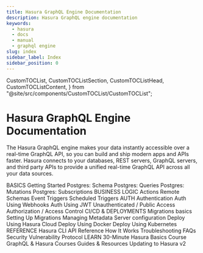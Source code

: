 ```yaml
---
title: Hasura GraphQL Engine Documentation
description: Hasura GraphQL engine documentation
keywords:
  - hasura
  - docs
  - manual
  - graphql engine
slug: index
sidebar_label: Index
sidebar_position: 0
---
```


  CustomTOCList,
  CustomTOCListSection,
  CustomTOCListHead,
  CustomTOCListContent,
} from "@site/src/components/CustomTOCList/CustomTOCList";

# Hasura GraphQL Engine Documentation

The Hasura GraphQL engine makes your data instantly accessible over a
real-time GraphQL API, so you can build and ship modern apps and APIs
faster. Hasura connects to your databases, REST servers, GraphQL
servers, and third party APIs to provide a unified real-time GraphQL API
across all your data sources.


<CustomTOCList>
  <CustomTOCListSection>
    <CustomTOCListHead>BASICS</CustomTOCListHead>
    <CustomTOCListContent>
      <Link to="/graphql/core/getting-started/index">Getting Started</Link>
      <Link to="/graphql/core/databases/postgres/schema/index">Postgres: Schema</Link>
      <Link to="/graphql/core/databases/postgres/queries/index">Postgres: Queries</Link>
      <Link to="/graphql/core/databases/postgres/mutations/index">Postgres: Mutations</Link>
      <Link to="/graphql/core/databases/postgres/subscriptions/index">Postgres: Subscriptions</Link>
    </CustomTOCListContent>
  </CustomTOCListSection>
  <CustomTOCListSection>
    <CustomTOCListHead>BUSINESS LOGIC</CustomTOCListHead>
    <CustomTOCListContent>
      <Link to="/graphql/core/actions/index">Actions</Link>
      <Link to="/graphql/core/remote-schemas/index">Remote Schemas</Link>
      <Link to="/graphql/core/event-triggers/index">Event Triggers</Link>
      <Link to="/graphql/core/scheduled-triggers/index">Scheduled Triggers</Link>
    </CustomTOCListContent>
  </CustomTOCListSection>
  <CustomTOCListSection>
    <CustomTOCListHead>AUTH</CustomTOCListHead>
    <CustomTOCListContent>
      <Link to="/graphql/core/auth/authentication/index">Authentication</Link>
      <Link to="/graphql/core/auth/authentication/webhook">Auth Using Webhooks</Link>
      <Link to="/graphql/core/auth/authentication/jwt">Auth Using JWT</Link>
      <Link to="/graphql/core/auth/authentication/unauthenticated-access">Unauthenticated / Public Access</Link>
      <Link to="/graphql/core/auth/authorization/index">Authorization / Access Control</Link>
    </CustomTOCListContent>
  </CustomTOCListSection>
  <CustomTOCListSection>
    <CustomTOCListHead>CI/CD & DEPLOYMENTS</CustomTOCListHead>
    <CustomTOCListContent>
      <Link to="/graphql/core/migrations/index">Migrations basics</Link>
      <Link to="/graphql/core/migrations/migrations-setup">Setting Up Migrations</Link>
      <Link to="/graphql/core/migrations/manage-metadata">Managing Metadata</Link>
      <Link to="/graphql/core/deployment/graphql-engine-flags/index">Server configuration</Link>
      <Link to="/graphql/cloud/index">Deploy Using Hasura Cloud</Link>
      <Link to="/graphql/core/deployment/deployment-guides/docker">Deploy Using Docker</Link>
      <Link to="/graphql/core/deployment/deployment-guides/kubernetes">Deploy Using Kubernetes</Link>
    </CustomTOCListContent>
  </CustomTOCListSection>
  <CustomTOCListSection>
    <CustomTOCListHead>REFERENCE</CustomTOCListHead>
    <CustomTOCListContent>
      <Link to="/graphql/core/hasura-cli/index">Hasura CLI</Link>
      <Link to="/graphql/core/api-reference/index">API Reference</Link>
      <Link to="/graphql/core/how-it-works/index">How It Works</Link>
      <Link to="/graphql/core/troubleshooting/index">Troubleshooting</Link>
      <Link to="/graphql/core/faq/index">FAQs</Link>
      <Link to="/graphql/core/security-disclosure/index">Security Vulnerability Protocol</Link>
    </CustomTOCListContent>
  </CustomTOCListSection>
  <CustomTOCListSection>
    <CustomTOCListHead>LEARN</CustomTOCListHead>
    <CustomTOCListContent>
      <Link to="https://hasura.io/learn/graphql/hasura/introduction/" target="_blank">30-Minute Hasura Basics Course</Link>
      <Link to="https://hasura.io/learn/" target="_blank">GraphQL & Hasura Courses</Link>
      <Link to="/graphql/core/guides/index">Guides & Resources</Link>
      <Link to="/graphql/core/guides/upgrade-hasura-v2">Updating to Hasura v2</Link>
    </CustomTOCListContent>
  </CustomTOCListSection>
</CustomTOCList>
